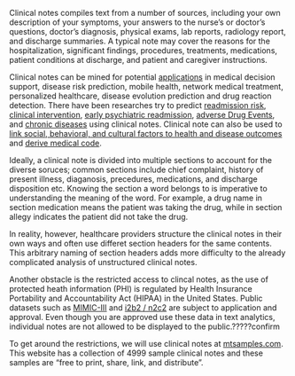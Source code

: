 Clinical notes compiles text from a number of sources, including your own description of your symptoms, your answers to the nurse's or doctor's questions, doctor's diagnosis, physical exams, lab reports, radiology report, and discharge summaries. A typical note may cover the reasons for the hospitalization, significant findings, procedures, treatments, medications, patient conditions at discharge, and patient and caregiver instructions.

Clinical notes can be mined for potential [applications](https://www.hindawi.com/journals/jhe/2018/4302425/#B34) in medical decision support, disease risk prediction,  mobile health, network medical treatment, personalized healthcare, disease evolution prediction and drug reaction detection. There have been researches try to predict [readmission risk](https://arxiv.org/abs/1711.10663), [clinical intervention](https://arxiv.org/abs/1705.08498), [early psychiatric readmission ](https://www.nature.com/articles/tp2015182.pdf), [adverse Drug Events](https://www.aclweb.org/anthology/W15-2620.pdf), and [chronic diseases](https://arxiv.org/abs/1808.04928) using clinical notes. Clinical note can also be used to [link social, behavioral, and cultural factors to health and disease outcomes](https://www.ncbi.nlm.nih.gov/pubmed/25717417) and  [derive medical code](https://www.aclweb.org/anthology/N18-1100/).

Ideally, a clinical note is divided into multiple sections to account for the diverse soruces; common sections include chief complaint, history of present illness, diaganosis, precedures, medications, and discharge disposition etc. Knowing the section a word belongs to is imperative to understanding the meaning of the word. For example, a drug name in section medication means the patient was taking the drug, while in section allegy indicates the patient did not take the drug. 

In reality, however, healthcare providers structure the clinical notes in their own ways and often use differet section headers for the same contents. This arbitrary naming of section headers adds more difficulty to the already complicated analysis of unstructured clinical notes.

Another obstacle is the restricted access to clincal notes, as the use of protected heath information (PHI) is regulated by Health Insurance Portability and Accountability Act (HIPAA) in the United States. Public datasets such as [MIMIC-III](https://mimic.physionet.org/) and [i2b2 / n2c2](https://portal.dbmi.hms.harvard.edu/) are subject to application and approval. Even though you are approved use these data in text analytics, individual notes are not allowed to be displayed to the public.?????confirm 

To get around the restrictions, we will use clinical notes at [mtsamples.com](https://www.mtsamples.com/). This website has a collection of 4999 sample clinical notes and these samples are "free to print, share, link, and distribute". 
